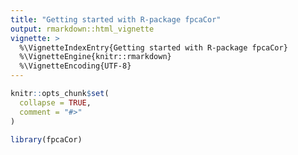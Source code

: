 ```yaml
---
title: "Getting started with R-package fpcaCor"
output: rmarkdown::html_vignette
vignette: >
  %\VignetteIndexEntry{Getting started with R-package fpcaCor}
  %\VignetteEngine{knitr::rmarkdown}
  %\VignetteEncoding{UTF-8}
---
```


```r
knitr::opts_chunk$set(
  collapse = TRUE,
  comment = "#>"
)
```

```r
library(fpcaCor)
```
